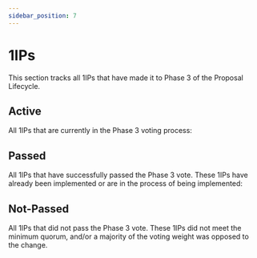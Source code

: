 ```yaml
---
sidebar_position: 7
---
```

# 1IPs
This section tracks all 1IPs that have made it to Phase 3 of the Proposal Lifecycle. 

## Active
All 1IPs that are currently in the Phase 3 voting process:

## Passed
All 1IPs that have successfully passed the Phase 3 vote. These 1IPs have already been implemented or are in the process of being implemented:

## Not-Passed
All 1IPs that did not pass the Phase 3 vote. These 1IPs did not meet the minimum quorum, and/or a majority of the voting weight was opposed to the change. 
